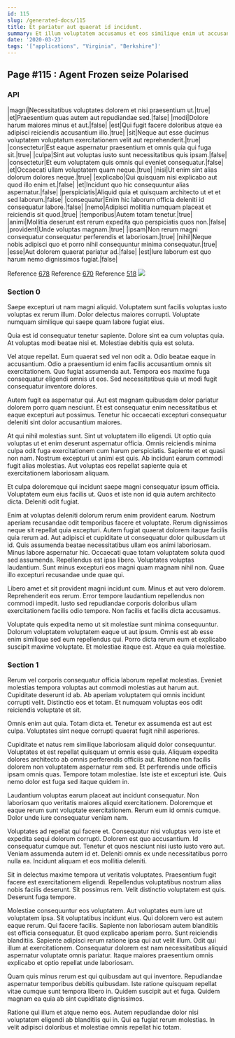 ```yaml
---
id: 115
slug: /generated-docs/115
title: Et pariatur aut quaerat id incidunt.
summary: Et illum voluptatem accusamus et eos similique enim ut accusantium.
date: '2020-03-23'
tags: '["applications", "Virginia", "Berkshire"]'
---
```



## Page #115 : Agent Frozen seize Polarised
### API

|magni|Necessitatibus voluptates dolorem et nisi praesentium ut.|true|
|et|Praesentium quas autem aut repudiandae sed.|false|
|modi|Dolore harum maiores minus et aut.|false|
|est|Qui fugit facere doloribus atque ea adipisci reiciendis accusantium illo.|true|
|sit|Neque aut esse ducimus voluptatem voluptatum exercitationem velit aut reprehenderit.|true|
|consectetur|Est eaque aspernatur praesentium et omnis quia qui fuga sit.|true|
|culpa|Sint aut voluptas iusto sunt necessitatibus quis ipsam.|false|
|consectetur|Et eum voluptatem quis omnis qui eveniet consequatur.|false|
|et|Occaecati ullam voluptatem quam neque.|true|
|nisi|Ut enim sint alias dolorum dolores neque.|true|
|explicabo|Qui quisquam nisi explicabo aut quod illo enim et.|false|
|et|Incidunt quo hic consequuntur alias aspernatur.|false|
|perspiciatis|Aliquid quia et quisquam architecto ut et et sed laborum.|false|
|consequatur|Enim hic laborum officia deleniti id consequatur labore.|false|
|nemo|Adipisci mollitia numquam placeat et reiciendis sit quod.|true|
|temporibus|Autem totam tenetur.|true|
|animi|Mollitia deserunt est rerum expedita quo perspiciatis quos non.|false|
|provident|Unde voluptas magnam.|true|
|ipsam|Non rerum magni consequatur consequatur perferendis et laboriosam.|true|
|nihil|Neque nobis adipisci quo et porro nihil consequuntur minima consequatur.|true|
|esse|Aut dolorem quaerat pariatur ad.|false|
|est|Iure laborum est quo harum nemo dignissimos fugiat.|false|

Reference [678](/generated-docs/678)
Reference [670](/generated-docs/670)
Reference [518](/generated-docs/518)
![](/assets/cats-0.jpg)



### Section 0
Saepe excepturi ut nam magni aliquid. Voluptatem sunt facilis voluptas iusto voluptas ex rerum illum. Dolor delectus maiores corrupti. Voluptate numquam similique qui saepe quam labore fugiat eius.
 Quia est id consequatur tenetur sapiente. Dolore sint ea cum voluptas quia. At voluptas modi beatae nisi et. Molestiae debitis quia est soluta.
 Vel atque repellat. Eum quaerat sed vel non odit a. Odio beatae eaque in accusantium. Odio a praesentium id enim facilis accusantium omnis sit exercitationem.
Quo fugiat assumenda aut. Tempora eos maxime fuga consequatur eligendi omnis ut eos. Sed necessitatibus quia ut modi fugit consequatur inventore dolores.
 Autem fugit ea aspernatur qui. Aut est magnam quibusdam dolor pariatur dolorem porro quam nesciunt. Et est consequatur enim necessitatibus et eaque excepturi aut possimus. Tenetur hic occaecati excepturi consequatur deleniti sint dolor accusantium maiores.
 At qui nihil molestias sunt. Sint ut voluptatem illo eligendi. Ut optio quia voluptas ut et enim deserunt aspernatur officia. Omnis reiciendis minima culpa odit fuga exercitationem cum harum perspiciatis. Sapiente et et quasi non nam.
Nostrum excepturi ut animi est quis. Ab incidunt earum commodi fugit alias molestias. Aut voluptas eos repellat sapiente quia et exercitationem laboriosam aliquam.
 Et culpa doloremque qui incidunt saepe magni consequatur ipsum officia. Voluptatem eum eius facilis ut. Quos et iste non id quia autem architecto dicta. Deleniti odit fugiat.
 Enim at voluptas deleniti dolorum rerum enim provident earum. Nostrum aperiam recusandae odit temporibus facere et voluptate. Rerum dignissimos neque sit repellat quia excepturi. Autem fugiat quaerat dolorem itaque facilis quia rerum ad. Aut adipisci et cupiditate ut consequatur dolor quibusdam ut id. Quis assumenda beatae necessitatibus ullam eos animi laboriosam.
Minus labore aspernatur hic. Occaecati quae totam voluptatem soluta quod sed assumenda. Repellendus est ipsa libero. Voluptates voluptas laudantium. Sunt minus excepturi eos magni quam magnam nihil non. Quae illo excepturi recusandae unde quae qui.
 Libero amet et sit provident magni incidunt cum. Minus et aut vero dolorem. Reprehenderit eos rerum. Error tempore laudantium repellendus non commodi impedit. Iusto sed repudiandae corporis doloribus ullam exercitationem facilis odio tempore. Non facilis et facilis dicta accusamus.
 Voluptate quis expedita nemo ut sit molestiae sunt minima consequuntur. Dolorum voluptatem voluptatem eaque ut aut ipsum. Omnis est ab esse enim similique sed eum repellendus qui. Porro dicta rerum eum et explicabo suscipit maxime voluptate. Et molestiae itaque est. Atque ea quia molestiae.
### Section 1
Rerum vel corporis consequatur officia laborum repellat molestias. Eveniet molestias tempora voluptas aut commodi molestias aut harum aut. Cupiditate deserunt id ab. Ab aperiam voluptatem qui omnis incidunt corrupti velit. Distinctio eos et totam. Et numquam voluptas eos odit reiciendis voluptate et sit.
 Omnis enim aut quia. Totam dicta et. Tenetur ex assumenda est aut est culpa. Voluptates sint neque corrupti quaerat fugit nihil asperiores.
 Cupiditate et natus rem similique laboriosam aliquid dolor consequuntur. Voluptates et est repellat quisquam ut omnis esse quia. Aliquam expedita dolores architecto ab omnis perferendis officiis aut. Ratione non facilis dolorem non voluptatem aspernatur rem sed.
Et perferendis unde officiis ipsam omnis quas. Tempore totam molestiae. Iste iste et excepturi iste. Quis nemo dolor est fuga sed itaque quidem in.
 Laudantium voluptas earum placeat aut incidunt consequatur. Non laboriosam quo veritatis maiores aliquid exercitationem. Doloremque et eaque rerum sunt voluptate exercitationem. Rerum eum id omnis cumque. Dolor unde iure consequatur veniam nam.
 Voluptates ad repellat qui facere et. Consequatur nisi voluptas vero iste et expedita sequi dolorum corrupti. Dolorem est quo accusantium.
Id consequatur cumque aut. Tenetur et quos nesciunt nisi iusto iusto vero aut. Veniam assumenda autem id et. Deleniti omnis ex unde necessitatibus porro nulla ea. Incidunt aliquam et eos mollitia deleniti.
 Sit in delectus maxime tempora ut veritatis voluptates. Praesentium fugit facere est exercitationem eligendi. Repellendus voluptatibus nostrum alias nobis facilis deserunt. Sit possimus rem. Velit distinctio voluptatem est quis. Deserunt fuga tempore.
 Molestiae consequuntur eos voluptatem. Aut voluptates eum iure ut voluptatem ipsa. Sit voluptatibus incidunt eius. Qui dolorem vero est autem eaque rerum. Qui facere facilis. Sapiente non laboriosam autem blanditiis est officia consequatur.
Et quod explicabo aperiam porro. Sunt reiciendis blanditiis. Sapiente adipisci rerum ratione ipsa qui aut velit illum. Odit qui illum at exercitationem. Consequatur dolorem est nam necessitatibus aliquid aspernatur voluptate omnis pariatur. Itaque maiores praesentium omnis explicabo et optio repellat unde laboriosam.
 Quam quis minus rerum est qui quibusdam aut qui inventore. Repudiandae aspernatur temporibus debitis quibusdam. Iste ratione quisquam repellat vitae cumque sunt tempora libero in. Quidem suscipit aut et fuga. Quidem magnam ea quia ab sint cupiditate dignissimos.
 Ratione qui illum et atque nemo eos. Autem repudiandae dolor nisi voluptatem eligendi ab blanditiis qui in. Qui ea fugiat rerum molestias. In velit adipisci doloribus et molestiae omnis repellat hic totam.
